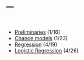 ---
---

<br>

* [Preliminaries](lectures/Preliminaries.html) (1/16)
* [Chance models](lectures/ChanceModels.html) (1/23)
* [Regression](lectures/Regression.html) (4/19)
* [Logistic Regression](lectures/LogisticRegression.html) (4/26)